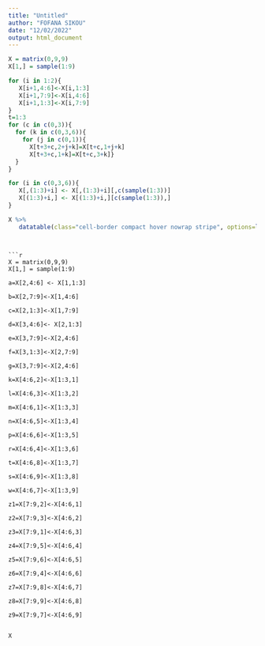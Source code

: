 ```yaml
---
title: "Untitled"
author: "FOFANA SIKOU"
date: "12/02/2022"
output: html_document
---
```



```r
X = matrix(0,9,9)
X[1,] = sample(1:9)

for (i in 1:2){
   X[i+1,4:6]<-X[i,1:3]
   X[i+1,7:9]<-X[i,4:6]
   X[i+1,1:3]<-X[i,7:9]
}
t=1:3
for (c in c(0,3)){
  for (k in c(0,3,6)){
    for (j in c(0,1)){
      X[t+3+c,2+j+k]=X[t+c,1+j+k]
      X[t+3+c,1+k]=X[t+c,3+k]}
  }
}

for (i in c(0,3,6)){
   X[,(1:3)+i] <- X[,(1:3)+i][,c(sample(1:3))]
   X[(1:3)+i,] <- X[(1:3)+i,][c(sample(1:3)),]
}


```









```r
X %>%
   datatable(class="cell-border compact hover nowrap stripe", options=list(ordering=FALSE,lengthMenu = 9, dom='t'),  editable = list(target = "cell", disable = list(columns = 0)), colnames=paste('',1:9), rownames=paste('',1:9))
```
```


```r
X = matrix(0,9,9)
X[1,] = sample(1:9)

a=X[2,4:6] <- X[1,1:3]

b=X[2,7:9]<-X[1,4:6]

c=X[2,1:3]<-X[1,7:9]

d=X[3,4:6]<- X[2,1:3]

e=X[3,7:9]<-X[2,4:6]

f=X[3,1:3]<-X[2,7:9]

g=X[3,7:9]<-X[2,4:6]

k=X[4:6,2]<-X[1:3,1]

l=X[4:6,3]<-X[1:3,2]

m=X[4:6,1]<-X[1:3,3]

n=X[4:6,5]<-X[1:3,4]

p=X[4:6,6]<-X[1:3,5]

r=X[4:6,4]<-X[1:3,6]

t=X[4:6,8]<-X[1:3,7]

s=X[4:6,9]<-X[1:3,8]

w=X[4:6,7]<-X[1:3,9]

z1=X[7:9,2]<-X[4:6,1]

z2=X[7:9,3]<-X[4:6,2]

z3=X[7:9,1]<-X[4:6,3]

z4=X[7:9,5]<-X[4:6,4]

z5=X[7:9,6]<-X[4:6,5]

z6=X[7:9,4]<-X[4:6,6]

z7=X[7:9,8]<-X[4:6,7]

z8=X[7:9,9]<-X[4:6,8]

z9=X[7:9,7]<-X[4:6,9]


X
```





